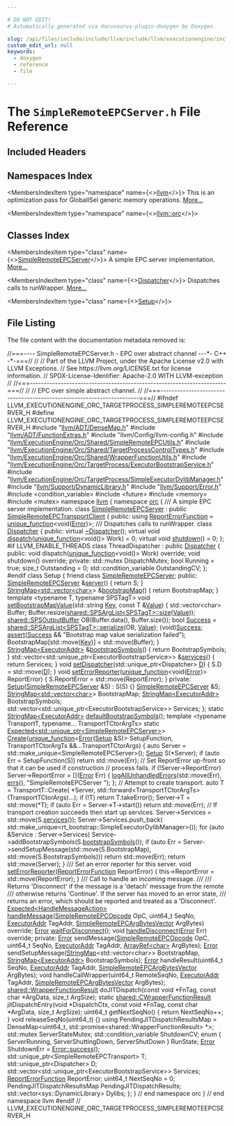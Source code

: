 ```yaml
---

# DO NOT EDIT!
# Automatically generated via docusaurus-plugin-doxygen by Doxygen.

slug: /api/files/include/include/llvm/include/llvm/executionengine/include/llvm/executionengine/orc/include/llvm/executionengine/orc/targetprocess/simpleremoteepcserver-h
custom_edit_url: null
keywords:
  - doxygen
  - reference
  - file

---
```





# The `SimpleRemoteEPCServer.h` File Reference

<DoxygenPage pluginConfig={pluginConfig}>



## Included Headers

<IncludesList>
<IncludesListItem
  filePath="llvm/ADT/DenseMap.h"
  permalink="/docs/api/files/include/include/llvm/include/llvm/adt/densemap-h"
  isLocal="true" />
<IncludesListItem
  filePath="llvm/ADT/FunctionExtras.h"
  permalink="/docs/api/files/include/include/llvm/include/llvm/adt/functionextras-h"
  isLocal="true" />
<IncludesListItem
  filePath="llvm/Config/llvm-config.h"
  permalink=""
  isLocal="true" />
<IncludesListItem
  filePath="llvm/ExecutionEngine/Orc/Shared/SimpleRemoteEPCUtils.h"
  permalink="/docs/api/files/include/include/llvm/include/llvm/executionengine/include/llvm/executionengine/orc/include/llvm/executionengine/orc/shared/simpleremoteepcutils-h"
  isLocal="true" />
<IncludesListItem
  filePath="llvm/ExecutionEngine/Orc/Shared/TargetProcessControlTypes.h"
  permalink="/docs/api/files/include/include/llvm/include/llvm/executionengine/include/llvm/executionengine/orc/include/llvm/executionengine/orc/shared/targetprocesscontroltypes-h"
  isLocal="true" />
<IncludesListItem
  filePath="llvm/ExecutionEngine/Orc/Shared/WrapperFunctionUtils.h"
  permalink="/docs/api/files/include/include/llvm/include/llvm/executionengine/include/llvm/executionengine/orc/include/llvm/executionengine/orc/shared/wrapperfunctionutils-h"
  isLocal="true" />
<IncludesListItem
  filePath="llvm/ExecutionEngine/Orc/TargetProcess/ExecutorBootstrapService.h"
  permalink="/docs/api/files/include/include/llvm/include/llvm/executionengine/include/llvm/executionengine/orc/include/llvm/executionengine/orc/targetprocess/executorbootstrapservice-h"
  isLocal="true" />
<IncludesListItem
  filePath="llvm/ExecutionEngine/Orc/TargetProcess/SimpleExecutorDylibManager.h"
  permalink="/docs/api/files/include/include/llvm/include/llvm/executionengine/include/llvm/executionengine/orc/include/llvm/executionengine/orc/targetprocess/simpleexecutordylibmanager-h"
  isLocal="true" />
<IncludesListItem
  filePath="llvm/Support/DynamicLibrary.h"
  permalink="/docs/api/files/include/include/llvm/include/llvm/support/dynamiclibrary-h"
  isLocal="true" />
<IncludesListItem
  filePath="llvm/Support/Error.h"
  permalink="/docs/api/files/include/include/llvm/include/llvm/support/error-h"
  isLocal="true" />
<IncludesListItem
  filePath="condition_variable"
  permalink=""
  isLocal="false" />
<IncludesListItem
  filePath="future"
  permalink=""
  isLocal="false" />
<IncludesListItem
  filePath="memory"
  permalink=""
  isLocal="false" />
<IncludesListItem
  filePath="mutex"
  permalink=""
  isLocal="false" />
</IncludesList>

## Namespaces Index

<MembersIndex>

<MembersIndexItem
  type="namespace"
  name={<><a href="/docs/api/namespaces/llvm">llvm</a></>}>
This is an optimization pass for GlobalISel generic memory operations. <a href="/docs/api/namespaces/llvm/#details">More...</a>
</MembersIndexItem>

<MembersIndexItem
  type="namespace"
  name={<><a href="/docs/api/namespaces/llvm/orc">llvm::orc</a></>}>
</MembersIndexItem>

</MembersIndex>

## Classes Index

<MembersIndex>

<MembersIndexItem
  type="class"
  name={<><a href="/docs/api/classes/llvm/orc/simpleremoteepcserver">SimpleRemoteEPCServer</a></>}>
A simple EPC server implementation. <a href="/docs/api/classes/llvm/orc/simpleremoteepcserver/#details">More...</a>
</MembersIndexItem>

<MembersIndexItem
  type="class"
  name={<><a href="/docs/api/classes/llvm/orc/simpleremoteepcserver/dispatcher">Dispatcher</a></>}>
Dispatches calls to runWrapper. <a href="/docs/api/classes/llvm/orc/simpleremoteepcserver/dispatcher/#details">More...</a>
</MembersIndexItem>

<MembersIndexItem
  type="class"
  name={<><a href="/docs/api/classes/llvm/orc/simpleremoteepcserver/setup">Setup</a></>}>
</MembersIndexItem>

</MembersIndex>


## File Listing

The file content with the documentation metadata removed is:

<ProgramListing>

<Link id="l00001" /><CodeLine lineNumber="1"><Highlight kind="comment">//===---- SimpleRemoteEPCServer.h - EPC over abstract channel ---&#42;- C++ -&#42;-===//</Highlight><Highlight kind="normal"></Highlight></CodeLine>
<Link id="l00002" /><CodeLine lineNumber="2"><Highlight kind="normal"></Highlight><Highlight kind="comment">//</Highlight><Highlight kind="normal"></Highlight></CodeLine>
<Link id="l00003" /><CodeLine lineNumber="3"><Highlight kind="normal"></Highlight><Highlight kind="comment">// Part of the LLVM Project, under the Apache License v2.0 with LLVM Exceptions.</Highlight><Highlight kind="normal"></Highlight></CodeLine>
<Link id="l00004" /><CodeLine lineNumber="4"><Highlight kind="normal"></Highlight><Highlight kind="comment">// See https://llvm.org/LICENSE.txt for license information.</Highlight><Highlight kind="normal"></Highlight></CodeLine>
<Link id="l00005" /><CodeLine lineNumber="5"><Highlight kind="normal"></Highlight><Highlight kind="comment">// SPDX-License-Identifier: Apache-2.0 WITH LLVM-exception</Highlight><Highlight kind="normal"></Highlight></CodeLine>
<Link id="l00006" /><CodeLine lineNumber="6"><Highlight kind="normal"></Highlight><Highlight kind="comment">//</Highlight><Highlight kind="normal"></Highlight></CodeLine>
<Link id="l00007" /><CodeLine lineNumber="7"><Highlight kind="normal"></Highlight><Highlight kind="comment">//===----------------------------------------------------------------------===//</Highlight><Highlight kind="normal"></Highlight></CodeLine>
<Link id="l00008" /><CodeLine lineNumber="8"><Highlight kind="normal"></Highlight><Highlight kind="comment">//</Highlight><Highlight kind="normal"></Highlight></CodeLine>
<Link id="l00009" /><CodeLine lineNumber="9"><Highlight kind="normal"></Highlight><Highlight kind="comment">// EPC over simple abstract channel.</Highlight><Highlight kind="normal"></Highlight></CodeLine>
<Link id="l00010" /><CodeLine lineNumber="10"><Highlight kind="normal"></Highlight><Highlight kind="comment">//</Highlight><Highlight kind="normal"></Highlight></CodeLine>
<Link id="l00011" /><CodeLine lineNumber="11"><Highlight kind="normal"></Highlight><Highlight kind="comment">//===----------------------------------------------------------------------===//</Highlight><Highlight kind="normal"></Highlight></CodeLine>
<Link id="l00012" /><CodeLine lineNumber="12"><Highlight kind="normal"></Highlight></CodeLine>
<Link id="l00013" /><CodeLine lineNumber="13"><Highlight kind="normal"></Highlight><Highlight kind="preprocessor">#ifndef LLVM&#95;EXECUTIONENGINE&#95;ORC&#95;TARGETPROCESS&#95;SIMPLEREMOTEEPCSERVER&#95;H</Highlight><Highlight kind="normal"></Highlight></CodeLine>
<Link id="l00014" /><CodeLine lineNumber="14"><Highlight kind="normal"></Highlight><Highlight kind="preprocessor">#define LLVM&#95;EXECUTIONENGINE&#95;ORC&#95;TARGETPROCESS&#95;SIMPLEREMOTEEPCSERVER&#95;H</Highlight><Highlight kind="normal"></Highlight></CodeLine>
<Link id="l00015" /><CodeLine lineNumber="15"><Highlight kind="normal"></Highlight></CodeLine>
<Link id="l00016" /><CodeLine lineNumber="16"><Highlight kind="normal"></Highlight><Highlight kind="preprocessor">#include &quot;<a href="/docs/api/files/include/include/llvm/include/llvm/adt/densemap-h">llvm/ADT/DenseMap.h</a>&quot;</Highlight><Highlight kind="normal"></Highlight></CodeLine>
<Link id="l00017" /><CodeLine lineNumber="17"><Highlight kind="normal"></Highlight><Highlight kind="preprocessor">#include &quot;<a href="/docs/api/files/include/include/llvm/include/llvm/adt/functionextras-h">llvm/ADT/FunctionExtras.h</a>&quot;</Highlight><Highlight kind="normal"></Highlight></CodeLine>
<Link id="l00018" /><CodeLine lineNumber="18"><Highlight kind="normal"></Highlight><Highlight kind="preprocessor">#include &quot;llvm/Config/llvm-config.h&quot;</Highlight><Highlight kind="normal"></Highlight></CodeLine>
<Link id="l00019" /><CodeLine lineNumber="19"><Highlight kind="normal"></Highlight><Highlight kind="preprocessor">#include &quot;<a href="/docs/api/files/include/include/llvm/include/llvm/executionengine/include/llvm/executionengine/orc/include/llvm/executionengine/orc/shared/simpleremoteepcutils-h">llvm/ExecutionEngine/Orc/Shared/SimpleRemoteEPCUtils.h</a>&quot;</Highlight><Highlight kind="normal"></Highlight></CodeLine>
<Link id="l00020" /><CodeLine lineNumber="20"><Highlight kind="normal"></Highlight><Highlight kind="preprocessor">#include &quot;<a href="/docs/api/files/include/include/llvm/include/llvm/executionengine/include/llvm/executionengine/orc/include/llvm/executionengine/orc/shared/targetprocesscontroltypes-h">llvm/ExecutionEngine/Orc/Shared/TargetProcessControlTypes.h</a>&quot;</Highlight><Highlight kind="normal"></Highlight></CodeLine>
<Link id="l00021" /><CodeLine lineNumber="21"><Highlight kind="normal"></Highlight><Highlight kind="preprocessor">#include &quot;<a href="/docs/api/files/include/include/llvm/include/llvm/executionengine/include/llvm/executionengine/orc/include/llvm/executionengine/orc/shared/wrapperfunctionutils-h">llvm/ExecutionEngine/Orc/Shared/WrapperFunctionUtils.h</a>&quot;</Highlight><Highlight kind="normal"></Highlight></CodeLine>
<Link id="l00022" /><CodeLine lineNumber="22"><Highlight kind="normal"></Highlight><Highlight kind="preprocessor">#include &quot;<a href="/docs/api/files/include/include/llvm/include/llvm/executionengine/include/llvm/executionengine/orc/include/llvm/executionengine/orc/targetprocess/executorbootstrapservice-h">llvm/ExecutionEngine/Orc/TargetProcess/ExecutorBootstrapService.h</a>&quot;</Highlight><Highlight kind="normal"></Highlight></CodeLine>
<Link id="l00023" /><CodeLine lineNumber="23"><Highlight kind="normal"></Highlight><Highlight kind="preprocessor">#include &quot;<a href="/docs/api/files/include/include/llvm/include/llvm/executionengine/include/llvm/executionengine/orc/include/llvm/executionengine/orc/targetprocess/simpleexecutordylibmanager-h">llvm/ExecutionEngine/Orc/TargetProcess/SimpleExecutorDylibManager.h</a>&quot;</Highlight><Highlight kind="normal"></Highlight></CodeLine>
<Link id="l00024" /><CodeLine lineNumber="24"><Highlight kind="normal"></Highlight><Highlight kind="preprocessor">#include &quot;<a href="/docs/api/files/include/include/llvm/include/llvm/support/dynamiclibrary-h">llvm/Support/DynamicLibrary.h</a>&quot;</Highlight><Highlight kind="normal"></Highlight></CodeLine>
<Link id="l00025" /><CodeLine lineNumber="25"><Highlight kind="normal"></Highlight><Highlight kind="preprocessor">#include &quot;<a href="/docs/api/files/include/include/llvm/include/llvm/support/error-h">llvm/Support/Error.h</a>&quot;</Highlight><Highlight kind="normal"></Highlight></CodeLine>
<Link id="l00026" /><CodeLine lineNumber="26"><Highlight kind="normal"></Highlight></CodeLine>
<Link id="l00027" /><CodeLine lineNumber="27"><Highlight kind="normal"></Highlight><Highlight kind="preprocessor">#include &lt;condition&#95;variable&gt;</Highlight><Highlight kind="normal"></Highlight></CodeLine>
<Link id="l00028" /><CodeLine lineNumber="28"><Highlight kind="normal"></Highlight><Highlight kind="preprocessor">#include &lt;future&gt;</Highlight><Highlight kind="normal"></Highlight></CodeLine>
<Link id="l00029" /><CodeLine lineNumber="29"><Highlight kind="normal"></Highlight><Highlight kind="preprocessor">#include &lt;memory&gt;</Highlight><Highlight kind="normal"></Highlight></CodeLine>
<Link id="l00030" /><CodeLine lineNumber="30"><Highlight kind="normal"></Highlight><Highlight kind="preprocessor">#include &lt;mutex&gt;</Highlight><Highlight kind="normal"></Highlight></CodeLine>
<Link id="l00031" /><CodeLine lineNumber="31"><Highlight kind="normal"></Highlight></CodeLine>
<Link id="l00032" /><CodeLine lineNumber="32"><Highlight kind="normal"></Highlight><Highlight kind="keyword">namespace </Highlight><Highlight kind="normal"><a href="/docs/api/namespaces/llvm">llvm</a> &#123;</Highlight></CodeLine>
<Link id="l00033" /><CodeLine lineNumber="33"><Highlight kind="normal"></Highlight><Highlight kind="keyword">namespace </Highlight><Highlight kind="normal"><a href="/docs/api/namespaces/llvm/orc">orc</a> &#123;</Highlight></CodeLine>
<Link id="l00034" /><CodeLine lineNumber="34"><Highlight kind="normal"></Highlight><Highlight kind="comment"></Highlight></CodeLine>
<Link id="l00035" /><CodeLine lineNumber="35"><Highlight kind="comment">/// A simple EPC server implementation.</Highlight><Highlight kind="normal"></Highlight></CodeLine>
<Link id="l00036" /><CodeLine lineNumber="36" lineLink="/docs/api/classes/llvm/orc/simpleremoteepcserver"><Highlight kind="normal"></Highlight><Highlight kind="keyword">class </Highlight><Highlight kind="normal"><a href="/docs/api/classes/llvm/orc/simpleremoteepcserver">SimpleRemoteEPCServer</a> : </Highlight><Highlight kind="keyword">public</Highlight><Highlight kind="normal"> <a href="/docs/api/classes/llvm/orc/simpleremoteepctransportclient">SimpleRemoteEPCTransportClient</a> &#123;</Highlight></CodeLine>
<Link id="l00037" /><CodeLine lineNumber="37"><Highlight kind="normal"></Highlight><Highlight kind="keyword">public</Highlight><Highlight kind="normal">:</Highlight></CodeLine>
<Link id="l00038" /><CodeLine lineNumber="38" lineLink="/docs/api/classes/llvm/orc/simpleremoteepcserver/#af2a93fb08dba52798627e77a14ec44a6"><Highlight kind="normal">  </Highlight><Highlight kind="keyword">using </Highlight><Highlight kind="normal"><a href="/docs/api/classes/llvm/orc/simpleremoteepcserver/#af2a93fb08dba52798627e77a14ec44a6">ReportErrorFunction</a> = <a href="/docs/api/classes/llvm/unique-function">unique&#95;function</a>&lt;void(<a href="/docs/api/classes/llvm/error">Error</a>)&gt;;</Highlight></CodeLine>
<Link id="l00039" /><CodeLine lineNumber="39"><Highlight kind="normal"></Highlight><Highlight kind="comment"></Highlight></CodeLine>
<Link id="l00040" /><CodeLine lineNumber="40"><Highlight kind="comment">  /// Dispatches calls to runWrapper.</Highlight><Highlight kind="normal"></Highlight></CodeLine>
<Link id="l00041" /><CodeLine lineNumber="41" lineLink="/docs/api/classes/llvm/orc/simpleremoteepcserver/dispatcher"><Highlight kind="normal">  </Highlight><Highlight kind="keyword">class </Highlight><Highlight kind="normal"><a href="/docs/api/classes/llvm/orc/simpleremoteepcserver/dispatcher">Dispatcher</a> &#123;</Highlight></CodeLine>
<Link id="l00042" /><CodeLine lineNumber="42"><Highlight kind="normal">  </Highlight><Highlight kind="keyword">public</Highlight><Highlight kind="normal">:</Highlight></CodeLine>
<Link id="l00043" /><CodeLine lineNumber="43" lineLink="/docs/api/classes/llvm/orc/simpleremoteepcserver/dispatcher/#a1fa8e79391c0da2479da4528abcc1664"><Highlight kind="normal">    </Highlight><Highlight kind="keyword">virtual</Highlight><Highlight kind="normal"> <a href="/docs/api/classes/llvm/orc/simpleremoteepcserver/dispatcher/#a1fa8e79391c0da2479da4528abcc1664">~Dispatcher</a>();</Highlight></CodeLine>
<Link id="l00044" /><CodeLine lineNumber="44" lineLink="/docs/api/classes/llvm/orc/simpleremoteepcserver/dispatcher/#af82826b096dd5d2a1b7f2f37e13c0e57"><Highlight kind="normal">    </Highlight><Highlight kind="keyword">virtual</Highlight><Highlight kind="normal"> </Highlight><Highlight kind="keywordtype">void</Highlight><Highlight kind="normal"> <a href="/docs/api/classes/llvm/orc/simpleremoteepcserver/dispatcher/#af82826b096dd5d2a1b7f2f37e13c0e57">dispatch</a>(<a href="/docs/api/classes/llvm/unique-function">unique&#95;function</a>&lt;</Highlight><Highlight kind="keywordtype">void</Highlight><Highlight kind="normal">()&gt; Work) = 0;</Highlight></CodeLine>
<Link id="l00045" /><CodeLine lineNumber="45" lineLink="/docs/api/classes/llvm/orc/simpleremoteepcserver/dispatcher/#a05ffa4c7a486bc953f61dfc1d8ca916e"><Highlight kind="normal">    </Highlight><Highlight kind="keyword">virtual</Highlight><Highlight kind="normal"> </Highlight><Highlight kind="keywordtype">void</Highlight><Highlight kind="normal"> <a href="/docs/api/classes/llvm/orc/simpleremoteepcserver/dispatcher/#a05ffa4c7a486bc953f61dfc1d8ca916e">shutdown</a>() = 0;</Highlight></CodeLine>
<Link id="l00046" /><CodeLine lineNumber="46"><Highlight kind="normal">  &#125;;</Highlight></CodeLine>
<Link id="l00047" /><CodeLine lineNumber="47"><Highlight kind="normal"></Highlight></CodeLine>
<Link id="l00048" /><CodeLine lineNumber="48"><Highlight kind="normal"></Highlight><Highlight kind="preprocessor">#if LLVM&#95;ENABLE&#95;THREADS</Highlight><Highlight kind="normal"></Highlight></CodeLine>
<Link id="l00049" /><CodeLine lineNumber="49"><Highlight kind="normal">  </Highlight><Highlight kind="keyword">class </Highlight><Highlight kind="normal">ThreadDispatcher : </Highlight><Highlight kind="keyword">public</Highlight><Highlight kind="normal"> <a href="/docs/api/classes/llvm/orc/simpleremoteepcserver/dispatcher">Dispatcher</a> &#123;</Highlight></CodeLine>
<Link id="l00050" /><CodeLine lineNumber="50"><Highlight kind="normal">  </Highlight><Highlight kind="keyword">public</Highlight><Highlight kind="normal">:</Highlight></CodeLine>
<Link id="l00051" /><CodeLine lineNumber="51"><Highlight kind="normal">    </Highlight><Highlight kind="keywordtype">void</Highlight><Highlight kind="normal"> dispatch(<a href="/docs/api/classes/llvm/unique-function">unique&#95;function</a>&lt;</Highlight><Highlight kind="keywordtype">void</Highlight><Highlight kind="normal">()&gt; Work) </Highlight><Highlight kind="keyword">override</Highlight><Highlight kind="normal">;</Highlight></CodeLine>
<Link id="l00052" /><CodeLine lineNumber="52"><Highlight kind="normal">    </Highlight><Highlight kind="keywordtype">void</Highlight><Highlight kind="normal"> shutdown() </Highlight><Highlight kind="keyword">override</Highlight><Highlight kind="normal">;</Highlight></CodeLine>
<Link id="l00053" /><CodeLine lineNumber="53"><Highlight kind="normal"></Highlight></CodeLine>
<Link id="l00054" /><CodeLine lineNumber="54"><Highlight kind="normal">  </Highlight><Highlight kind="keyword">private</Highlight><Highlight kind="normal">:</Highlight></CodeLine>
<Link id="l00055" /><CodeLine lineNumber="55"><Highlight kind="normal">    std::mutex DispatchMutex;</Highlight></CodeLine>
<Link id="l00056" /><CodeLine lineNumber="56"><Highlight kind="normal">    </Highlight><Highlight kind="keywordtype">bool</Highlight><Highlight kind="normal"> Running = </Highlight><Highlight kind="keyword">true</Highlight><Highlight kind="normal">;</Highlight></CodeLine>
<Link id="l00057" /><CodeLine lineNumber="57"><Highlight kind="normal">    </Highlight><Highlight kind="keywordtype">size&#95;t</Highlight><Highlight kind="normal"> Outstanding = 0;</Highlight></CodeLine>
<Link id="l00058" /><CodeLine lineNumber="58"><Highlight kind="normal">    std::condition&#95;variable OutstandingCV;</Highlight></CodeLine>
<Link id="l00059" /><CodeLine lineNumber="59"><Highlight kind="normal">  &#125;;</Highlight></CodeLine>
<Link id="l00060" /><CodeLine lineNumber="60"><Highlight kind="normal"></Highlight><Highlight kind="preprocessor">#endif</Highlight><Highlight kind="normal"></Highlight></CodeLine>
<Link id="l00061" /><CodeLine lineNumber="61"><Highlight kind="normal"></Highlight></CodeLine>
<Link id="l00062" /><CodeLine lineNumber="62" lineLink="/docs/api/classes/llvm/orc/simpleremoteepcserver/setup"><Highlight kind="normal">  </Highlight><Highlight kind="keyword">class </Highlight><Highlight kind="normal">Setup &#123;</Highlight></CodeLine>
<Link id="l00063" /><CodeLine lineNumber="63" lineLink="/docs/api/classes/llvm/orc/simpleremoteepcserver/setup/#a2e5057ba48ea4d144e4d4db1fe5d876b"><Highlight kind="normal">    </Highlight><Highlight kind="keyword">friend</Highlight><Highlight kind="normal"> </Highlight><Highlight kind="keyword">class </Highlight><Highlight kind="normal"><a href="/docs/api/classes/llvm/orc/simpleremoteepcserver/setup/#a2e5057ba48ea4d144e4d4db1fe5d876b">SimpleRemoteEPCServer</a>;</Highlight></CodeLine>
<Link id="l00064" /><CodeLine lineNumber="64"><Highlight kind="normal"></Highlight></CodeLine>
<Link id="l00065" /><CodeLine lineNumber="65"><Highlight kind="normal">  </Highlight><Highlight kind="keyword">public</Highlight><Highlight kind="normal">:</Highlight></CodeLine>
<Link id="l00066" /><CodeLine lineNumber="66" lineLink="/docs/api/classes/llvm/orc/simpleremoteepcserver/setup/#a31accc2fdf921768889213c8dde19e27"><Highlight kind="normal">    <a href="/docs/api/classes/llvm/orc/simpleremoteepcserver/setup/#a2e5057ba48ea4d144e4d4db1fe5d876b">SimpleRemoteEPCServer</a> &amp;<a href="/docs/api/classes/llvm/orc/simpleremoteepcserver/setup/#a31accc2fdf921768889213c8dde19e27">server</a>() &#123; </Highlight><Highlight kind="keywordflow">return</Highlight><Highlight kind="normal"> S; &#125;</Highlight></CodeLine>
<Link id="l00067" /><CodeLine lineNumber="67" lineLink="/docs/api/classes/llvm/orc/simpleremoteepcserver/setup/#ac375187082cbd8e02e24fca6cac72d25"><Highlight kind="normal">    <a href="/docs/api/classes/llvm/stringmap">StringMap&lt;std::vector&lt;char&gt;</a>&gt; &amp;<a href="/docs/api/classes/llvm/orc/simpleremoteepcserver/setup/#ac375187082cbd8e02e24fca6cac72d25">bootstrapMap</a>() &#123; </Highlight><Highlight kind="keywordflow">return</Highlight><Highlight kind="normal"> BootstrapMap; &#125;</Highlight></CodeLine>
<Link id="l00068" /><CodeLine lineNumber="68"><Highlight kind="normal">    </Highlight><Highlight kind="keyword">template</Highlight><Highlight kind="normal"> &lt;</Highlight><Highlight kind="keyword">typename</Highlight><Highlight kind="normal"> T, </Highlight><Highlight kind="keyword">typename</Highlight><Highlight kind="normal"> SPSTagT&gt;</Highlight></CodeLine>
<Link id="l00069" /><CodeLine lineNumber="69" lineLink="/docs/api/classes/llvm/orc/simpleremoteepcserver/setup/#ab895f9e1b14f30370958aee17fff37e1"><Highlight kind="normal">    </Highlight><Highlight kind="keywordtype">void</Highlight><Highlight kind="normal"> <a href="/docs/api/classes/llvm/orc/simpleremoteepcserver/setup/#ab895f9e1b14f30370958aee17fff37e1">setBootstrapMapValue</a>(std::string <a href="/docs/api/namespaces/llvm/#a98c6256d0644613c6b5b3e2ef06ef5ce">Key</a>, </Highlight><Highlight kind="keyword">const</Highlight><Highlight kind="normal"> T &amp;<a href="/docs/api/classes/llvm/value">Value</a>) &#123;</Highlight></CodeLine>
<Link id="l00070" /><CodeLine lineNumber="70"><Highlight kind="normal">      std::vector&lt;char&gt; Buffer;</Highlight></CodeLine>
<Link id="l00071" /><CodeLine lineNumber="71"><Highlight kind="normal">      Buffer.resize(<a href="/docs/api/classes/llvm/orc/shared/spsarglist">shared::SPSArgList&lt;SPSTagT&gt;::size</a>(<a href="/docs/api/classes/llvm/value">Value</a>));</Highlight></CodeLine>
<Link id="l00072" /><CodeLine lineNumber="72"><Highlight kind="normal">      <a href="/docs/api/classes/llvm/orc/shared/spsoutputbuffer">shared::SPSOutputBuffer</a> OB(Buffer.data(), Buffer.size());</Highlight></CodeLine>
<Link id="l00073" /><CodeLine lineNumber="73"><Highlight kind="normal">      </Highlight><Highlight kind="keywordtype">bool</Highlight><Highlight kind="normal"> <a href="/docs/api/files/lib/lib/target/lib/target/aarch64/lib/target/aarch64/disassembler/aarch64disassembler-cpp/#abdb086b34295fb7aa09493c62d798465">Success</a> = <a href="/docs/api/classes/llvm/orc/shared/spsarglist">shared::SPSArgList&lt;SPSTagT&gt;::serialize</a>(OB, <a href="/docs/api/classes/llvm/value">Value</a>);</Highlight></CodeLine>
<Link id="l00074" /><CodeLine lineNumber="74"><Highlight kind="normal">      (void)<a href="/docs/api/files/lib/lib/target/lib/target/aarch64/lib/target/aarch64/disassembler/aarch64disassembler-cpp/#abdb086b34295fb7aa09493c62d798465">Success</a>;</Highlight></CodeLine>
<Link id="l00075" /><CodeLine lineNumber="75"><Highlight kind="normal">      <a href="/docs/api/files/lib/lib/target/lib/target/amdgpu/silowercontrolflow-cpp/#a4868c5d81c5ccc98c47aeab6244346a0">assert</a>(<a href="/docs/api/files/lib/lib/target/lib/target/aarch64/lib/target/aarch64/disassembler/aarch64disassembler-cpp/#abdb086b34295fb7aa09493c62d798465">Success</a> &amp;&amp; </Highlight><Highlight kind="stringliteral">&quot;Bootstrap map value serialization failed&quot;</Highlight><Highlight kind="normal">);</Highlight></CodeLine>
<Link id="l00076" /><CodeLine lineNumber="76"><Highlight kind="normal">      BootstrapMap&#91;std::move(<a href="/docs/api/namespaces/llvm/#a98c6256d0644613c6b5b3e2ef06ef5ce">Key</a>)&#93; = std::move(Buffer);</Highlight></CodeLine>
<Link id="l00077" /><CodeLine lineNumber="77"><Highlight kind="normal">    &#125;</Highlight></CodeLine>
<Link id="l00078" /><CodeLine lineNumber="78" lineLink="/docs/api/classes/llvm/orc/simpleremoteepcserver/setup/#afa13e842b023c8b8e7cee054b9db76eb"><Highlight kind="normal">    <a href="/docs/api/classes/llvm/stringmap">StringMap&lt;ExecutorAddr&gt;</a> &amp;<a href="/docs/api/classes/llvm/orc/simpleremoteepcserver/setup/#afa13e842b023c8b8e7cee054b9db76eb">bootstrapSymbols</a>() &#123; </Highlight><Highlight kind="keywordflow">return</Highlight><Highlight kind="normal"> BootstrapSymbols; &#125;</Highlight></CodeLine>
<Link id="l00079" /><CodeLine lineNumber="79" lineLink="/docs/api/classes/llvm/orc/simpleremoteepcserver/setup/#a972f984248e665133ec7fe5c2b2d0d26"><Highlight kind="normal">    std::vector&lt;std::unique&#95;ptr&lt;ExecutorBootstrapService&gt;&gt; &amp;<a href="/docs/api/classes/llvm/orc/simpleremoteepcserver/setup/#a972f984248e665133ec7fe5c2b2d0d26">services</a>() &#123;</Highlight></CodeLine>
<Link id="l00080" /><CodeLine lineNumber="80"><Highlight kind="normal">      </Highlight><Highlight kind="keywordflow">return</Highlight><Highlight kind="normal"> Services;</Highlight></CodeLine>
<Link id="l00081" /><CodeLine lineNumber="81"><Highlight kind="normal">    &#125;</Highlight></CodeLine>
<Link id="l00082" /><CodeLine lineNumber="82" lineLink="/docs/api/classes/llvm/orc/simpleremoteepcserver/setup/#a8282f3997f4928d81133287112ad1ce6"><Highlight kind="normal">    </Highlight><Highlight kind="keywordtype">void</Highlight><Highlight kind="normal"> <a href="/docs/api/classes/llvm/orc/simpleremoteepcserver/setup/#a8282f3997f4928d81133287112ad1ce6">setDispatcher</a>(std::unique&#95;ptr&lt;Dispatcher&gt; <a href="/docs/api/files/lib/lib/ir/builtingcs-cpp/#a6a9f043784cf87001c84980afa76da82">D</a>) &#123; S.D = std::move(<a href="/docs/api/files/lib/lib/ir/builtingcs-cpp/#a6a9f043784cf87001c84980afa76da82">D</a>); &#125;</Highlight></CodeLine>
<Link id="l00083" /><CodeLine lineNumber="83" lineLink="/docs/api/classes/llvm/orc/simpleremoteepcserver/setup/#a9ebc355ca1707efcf478cc9b40327b4e"><Highlight kind="normal">    </Highlight><Highlight kind="keywordtype">void</Highlight><Highlight kind="normal"> <a href="/docs/api/classes/llvm/orc/simpleremoteepcserver/setup/#a9ebc355ca1707efcf478cc9b40327b4e">setErrorReporter</a>(<a href="/docs/api/classes/llvm/unique-function">unique&#95;function</a>&lt;</Highlight><Highlight kind="keywordtype">void</Highlight><Highlight kind="normal">(<a href="/docs/api/classes/llvm/error">Error</a>)&gt; ReportError) &#123;</Highlight></CodeLine>
<Link id="l00084" /><CodeLine lineNumber="84"><Highlight kind="normal">      S.ReportError = std::move(ReportError);</Highlight></CodeLine>
<Link id="l00085" /><CodeLine lineNumber="85"><Highlight kind="normal">    &#125;</Highlight></CodeLine>
<Link id="l00086" /><CodeLine lineNumber="86"><Highlight kind="normal"></Highlight></CodeLine>
<Link id="l00087" /><CodeLine lineNumber="87"><Highlight kind="normal">  </Highlight><Highlight kind="keyword">private</Highlight><Highlight kind="normal">:</Highlight></CodeLine>
<Link id="l00088" /><CodeLine lineNumber="88"><Highlight kind="normal">    <a href="/docs/api/namespaces/llvm/orc/#a1448b52253eb43f8f07b7f5d94336a47aad2376beebecdcf7846ba973fa1a005b">Setup</a>(<a href="/docs/api/classes/llvm/orc/simpleremoteepcserver">SimpleRemoteEPCServer</a> &amp;S) : S(S) &#123;&#125;</Highlight></CodeLine>
<Link id="l00089" /><CodeLine lineNumber="89"><Highlight kind="normal">    <a href="/docs/api/classes/llvm/orc/simpleremoteepcserver">SimpleRemoteEPCServer</a> &amp;S;</Highlight></CodeLine>
<Link id="l00090" /><CodeLine lineNumber="90"><Highlight kind="normal">    <a href="/docs/api/classes/llvm/stringmap">StringMap&lt;std::vector&lt;char&gt;</a>&gt; BootstrapMap;</Highlight></CodeLine>
<Link id="l00091" /><CodeLine lineNumber="91"><Highlight kind="normal">    <a href="/docs/api/classes/llvm/stringmap">StringMap&lt;ExecutorAddr&gt;</a> BootstrapSymbols;</Highlight></CodeLine>
<Link id="l00092" /><CodeLine lineNumber="92"><Highlight kind="normal">    std::vector&lt;std::unique&#95;ptr&lt;ExecutorBootstrapService&gt;&gt; Services;</Highlight></CodeLine>
<Link id="l00093" /><CodeLine lineNumber="93"><Highlight kind="normal">  &#125;;</Highlight></CodeLine>
<Link id="l00094" /><CodeLine lineNumber="94"><Highlight kind="normal"></Highlight></CodeLine>
<Link id="l00095" /><CodeLine lineNumber="95"><Highlight kind="normal">  </Highlight><Highlight kind="keyword">static</Highlight><Highlight kind="normal"> <a href="/docs/api/classes/llvm/stringmap">StringMap&lt;ExecutorAddr&gt;</a> <a href="/docs/api/classes/llvm/orc/simpleremoteepcserver/#a0d4f063da3bf0cb25ecdf1d8efb56b11">defaultBootstrapSymbols</a>();</Highlight></CodeLine>
<Link id="l00096" /><CodeLine lineNumber="96"><Highlight kind="normal"></Highlight></CodeLine>
<Link id="l00097" /><CodeLine lineNumber="97"><Highlight kind="normal">  </Highlight><Highlight kind="keyword">template</Highlight><Highlight kind="normal"> &lt;</Highlight><Highlight kind="keyword">typename</Highlight><Highlight kind="normal"> TransportT, </Highlight><Highlight kind="keyword">typename</Highlight><Highlight kind="normal">... TransportTCtorArgTs&gt;</Highlight></CodeLine>
<Link id="l00098" /><CodeLine lineNumber="98"><Highlight kind="normal">  </Highlight><Highlight kind="keyword">static</Highlight><Highlight kind="normal"> <a href="/docs/api/classes/llvm/expected">Expected&lt;std::unique&#95;ptr&lt;SimpleRemoteEPCServer&gt;</a>&gt;</Highlight></CodeLine>
<Link id="l00099" /><CodeLine lineNumber="99" lineLink="/docs/api/classes/llvm/orc/simpleremoteepcserver/#a0facce9e327f9772c1ce34cc1f4b0f07"><Highlight kind="normal">  <a href="/docs/api/classes/llvm/orc/simpleremoteepcserver/#a0facce9e327f9772c1ce34cc1f4b0f07">Create</a>(<a href="/docs/api/classes/llvm/unique-function">unique&#95;function</a>&lt;<a href="/docs/api/namespaces/llvm/#ac226f3d2b9ca090171a8e0a8cb92c343a902b0d55fddef6f8d651fe1035b7d4bd">Error</a>(<a href="/docs/api/classes/llvm/orc/simpleremoteepcserver/setup">Setup</a> &amp;S)&gt; SetupFunction,</Highlight></CodeLine>
<Link id="l00100" /><CodeLine lineNumber="100"><Highlight kind="normal">         TransportTCtorArgTs &amp;&amp;...TransportTCtorArgs) &#123;</Highlight></CodeLine>
<Link id="l00101" /><CodeLine lineNumber="101"><Highlight kind="normal">    </Highlight><Highlight kind="keyword">auto</Highlight><Highlight kind="normal"> Server = std::make&#95;unique&lt;SimpleRemoteEPCServer&gt;();</Highlight></CodeLine>
<Link id="l00102" /><CodeLine lineNumber="102"><Highlight kind="normal">    <a href="/docs/api/classes/llvm/orc/simpleremoteepcserver/setup">Setup</a> S(&#42;Server);</Highlight></CodeLine>
<Link id="l00103" /><CodeLine lineNumber="103"><Highlight kind="normal">    </Highlight><Highlight kind="keywordflow">if</Highlight><Highlight kind="normal"> (</Highlight><Highlight kind="keyword">auto</Highlight><Highlight kind="normal"> Err = SetupFunction(S))</Highlight></CodeLine>
<Link id="l00104" /><CodeLine lineNumber="104"><Highlight kind="normal">      </Highlight><Highlight kind="keywordflow">return</Highlight><Highlight kind="normal"> std::move(Err);</Highlight></CodeLine>
<Link id="l00105" /><CodeLine lineNumber="105"><Highlight kind="normal"></Highlight></CodeLine>
<Link id="l00106" /><CodeLine lineNumber="106"><Highlight kind="normal">    </Highlight><Highlight kind="comment">// Set ReportError up-front so that it can be used if construction</Highlight><Highlight kind="normal"></Highlight></CodeLine>
<Link id="l00107" /><CodeLine lineNumber="107"><Highlight kind="normal">    </Highlight><Highlight kind="comment">// process fails.</Highlight><Highlight kind="normal"></Highlight></CodeLine>
<Link id="l00108" /><CodeLine lineNumber="108"><Highlight kind="normal">    </Highlight><Highlight kind="keywordflow">if</Highlight><Highlight kind="normal"> (!Server-&gt;ReportError)</Highlight></CodeLine>
<Link id="l00109" /><CodeLine lineNumber="109"><Highlight kind="normal">      Server-&gt;ReportError = &#91;&#93;(<a href="/docs/api/classes/llvm/error">Error</a> Err) &#123;</Highlight></CodeLine>
<Link id="l00110" /><CodeLine lineNumber="110"><Highlight kind="normal">        <a href="/docs/api/namespaces/llvm/#a065ed35b75b9eeb5cca1aa73bcae7183">logAllUnhandledErrors</a>(std::move(Err), <a href="/docs/api/namespaces/llvm/#a9a7b5c68c90f85baaedaa854cc5002cc">errs</a>(), </Highlight><Highlight kind="stringliteral">&quot;SimpleRemoteEPCServer &quot;</Highlight><Highlight kind="normal">);</Highlight></CodeLine>
<Link id="l00111" /><CodeLine lineNumber="111"><Highlight kind="normal">      &#125;;</Highlight></CodeLine>
<Link id="l00112" /><CodeLine lineNumber="112"><Highlight kind="normal"></Highlight></CodeLine>
<Link id="l00113" /><CodeLine lineNumber="113"><Highlight kind="normal">    </Highlight><Highlight kind="comment">// Attempt to create transport.</Highlight><Highlight kind="normal"></Highlight></CodeLine>
<Link id="l00114" /><CodeLine lineNumber="114"><Highlight kind="normal">    </Highlight><Highlight kind="keyword">auto</Highlight><Highlight kind="normal"> T = TransportT::Create(</Highlight></CodeLine>
<Link id="l00115" /><CodeLine lineNumber="115"><Highlight kind="normal">        &#42;Server, std::forward&lt;TransportTCtorArgTs&gt;(TransportTCtorArgs)...);</Highlight></CodeLine>
<Link id="l00116" /><CodeLine lineNumber="116"><Highlight kind="normal">    </Highlight><Highlight kind="keywordflow">if</Highlight><Highlight kind="normal"> (!T)</Highlight></CodeLine>
<Link id="l00117" /><CodeLine lineNumber="117"><Highlight kind="normal">      </Highlight><Highlight kind="keywordflow">return</Highlight><Highlight kind="normal"> T.takeError();</Highlight></CodeLine>
<Link id="l00118" /><CodeLine lineNumber="118"><Highlight kind="normal">    Server-&gt;T = std::move(&#42;T);</Highlight></CodeLine>
<Link id="l00119" /><CodeLine lineNumber="119"><Highlight kind="normal">    </Highlight><Highlight kind="keywordflow">if</Highlight><Highlight kind="normal"> (</Highlight><Highlight kind="keyword">auto</Highlight><Highlight kind="normal"> Err = Server-&gt;T-&gt;start())</Highlight></CodeLine>
<Link id="l00120" /><CodeLine lineNumber="120"><Highlight kind="normal">      </Highlight><Highlight kind="keywordflow">return</Highlight><Highlight kind="normal"> std::move(Err);</Highlight></CodeLine>
<Link id="l00121" /><CodeLine lineNumber="121"><Highlight kind="normal"></Highlight></CodeLine>
<Link id="l00122" /><CodeLine lineNumber="122"><Highlight kind="normal">    </Highlight><Highlight kind="comment">// If transport creation succeeds then start up services.</Highlight><Highlight kind="normal"></Highlight></CodeLine>
<Link id="l00123" /><CodeLine lineNumber="123"><Highlight kind="normal">    Server-&gt;Services = std::move(S.<a href="/docs/api/classes/llvm/orc/simpleremoteepcserver/setup/#a972f984248e665133ec7fe5c2b2d0d26">services</a>());</Highlight></CodeLine>
<Link id="l00124" /><CodeLine lineNumber="124"><Highlight kind="normal">    Server-&gt;Services.push&#95;back(</Highlight></CodeLine>
<Link id="l00125" /><CodeLine lineNumber="125"><Highlight kind="normal">        std::make&#95;unique&lt;rt&#95;bootstrap::SimpleExecutorDylibManager&gt;());</Highlight></CodeLine>
<Link id="l00126" /><CodeLine lineNumber="126"><Highlight kind="normal">    </Highlight><Highlight kind="keywordflow">for</Highlight><Highlight kind="normal"> (</Highlight><Highlight kind="keyword">auto</Highlight><Highlight kind="normal"> &amp;Service : Server-&gt;Services)</Highlight></CodeLine>
<Link id="l00127" /><CodeLine lineNumber="127"><Highlight kind="normal">      Service-&gt;addBootstrapSymbols(S.<a href="/docs/api/classes/llvm/orc/simpleremoteepcserver/setup/#afa13e842b023c8b8e7cee054b9db76eb">bootstrapSymbols</a>());</Highlight></CodeLine>
<Link id="l00128" /><CodeLine lineNumber="128"><Highlight kind="normal"></Highlight></CodeLine>
<Link id="l00129" /><CodeLine lineNumber="129"><Highlight kind="normal">    </Highlight><Highlight kind="keywordflow">if</Highlight><Highlight kind="normal"> (</Highlight><Highlight kind="keyword">auto</Highlight><Highlight kind="normal"> Err = Server-&gt;sendSetupMessage(std::move(S.BootstrapMap),</Highlight></CodeLine>
<Link id="l00130" /><CodeLine lineNumber="130"><Highlight kind="normal">                                            std::move(S.BootstrapSymbols)))</Highlight></CodeLine>
<Link id="l00131" /><CodeLine lineNumber="131"><Highlight kind="normal">      </Highlight><Highlight kind="keywordflow">return</Highlight><Highlight kind="normal"> std::move(Err);</Highlight></CodeLine>
<Link id="l00132" /><CodeLine lineNumber="132"><Highlight kind="normal">    </Highlight><Highlight kind="keywordflow">return</Highlight><Highlight kind="normal"> std::move(Server);</Highlight></CodeLine>
<Link id="l00133" /><CodeLine lineNumber="133"><Highlight kind="normal">  &#125;</Highlight></CodeLine>
<Link id="l00134" /><CodeLine lineNumber="134"><Highlight kind="normal"></Highlight><Highlight kind="comment"></Highlight></CodeLine>
<Link id="l00135" /><CodeLine lineNumber="135"><Highlight kind="comment">  /// Set an error reporter for this server.</Highlight><Highlight kind="normal"></Highlight></CodeLine>
<Link id="l00136" /><CodeLine lineNumber="136" lineLink="/docs/api/classes/llvm/orc/simpleremoteepcserver/#a0a3bc49181577ee8f0fd31e6539be748"><Highlight kind="normal">  </Highlight><Highlight kind="keywordtype">void</Highlight><Highlight kind="normal"> <a href="/docs/api/classes/llvm/orc/simpleremoteepcserver/#a0a3bc49181577ee8f0fd31e6539be748">setErrorReporter</a>(<a href="/docs/api/classes/llvm/orc/simpleremoteepcserver/#af2a93fb08dba52798627e77a14ec44a6">ReportErrorFunction</a> ReportError) &#123;</Highlight></CodeLine>
<Link id="l00137" /><CodeLine lineNumber="137"><Highlight kind="normal">    this-&gt;ReportError = std::move(ReportError);</Highlight></CodeLine>
<Link id="l00138" /><CodeLine lineNumber="138"><Highlight kind="normal">  &#125;</Highlight></CodeLine>
<Link id="l00139" /><CodeLine lineNumber="139"><Highlight kind="normal"></Highlight><Highlight kind="comment"></Highlight></CodeLine>
<Link id="l00140" /><CodeLine lineNumber="140"><Highlight kind="comment">  /// Call to handle an incoming message.</Highlight></CodeLine>
<Link id="l00141" /><CodeLine lineNumber="141"><Highlight kind="comment">  ///</Highlight></CodeLine>
<Link id="l00142" /><CodeLine lineNumber="142"><Highlight kind="comment">  /// Returns &#39;Disconnect&#39; if the message is a &#39;detach&#39; message from the remote</Highlight></CodeLine>
<Link id="l00143" /><CodeLine lineNumber="143"><Highlight kind="comment">  /// otherwise returns &#39;Continue&#39;. If the server has moved to an error state,</Highlight></CodeLine>
<Link id="l00144" /><CodeLine lineNumber="144"><Highlight kind="comment">  /// returns an error, which should be reported and treated as a &#39;Disconnect&#39;.</Highlight><Highlight kind="normal"></Highlight></CodeLine>
<Link id="l00145" /><CodeLine lineNumber="145"><Highlight kind="normal">  <a href="/docs/api/classes/llvm/expected">Expected&lt;HandleMessageAction&gt;</a></Highlight></CodeLine>
<Link id="l00146" /><CodeLine lineNumber="146"><Highlight kind="normal">  <a href="/docs/api/classes/llvm/orc/simpleremoteepcserver/#a7cebd705ee395af11d16ce83bad8060e">handleMessage</a>(<a href="/docs/api/namespaces/llvm/orc/#a1448b52253eb43f8f07b7f5d94336a47">SimpleRemoteEPCOpcode</a> OpC, uint64&#95;t SeqNo, <a href="/docs/api/classes/llvm/orc/executoraddr">ExecutorAddr</a> TagAddr,</Highlight></CodeLine>
<Link id="l00147" /><CodeLine lineNumber="147"><Highlight kind="normal">                <a href="/docs/api/namespaces/llvm/orc/#a7b57ebab4d32c81530df07ac39a3b0ca">SimpleRemoteEPCArgBytesVector</a> ArgBytes) </Highlight><Highlight kind="keyword">override</Highlight><Highlight kind="normal">;</Highlight></CodeLine>
<Link id="l00148" /><CodeLine lineNumber="148"><Highlight kind="normal"></Highlight></CodeLine>
<Link id="l00149" /><CodeLine lineNumber="149"><Highlight kind="normal">  <a href="/docs/api/classes/llvm/error">Error</a> <a href="/docs/api/classes/llvm/orc/simpleremoteepcserver/#ae259ce83b3dc0da12f3e72749392bfe0">waitForDisconnect</a>();</Highlight></CodeLine>
<Link id="l00150" /><CodeLine lineNumber="150"><Highlight kind="normal"></Highlight></CodeLine>
<Link id="l00151" /><CodeLine lineNumber="151"><Highlight kind="normal">  </Highlight><Highlight kind="keywordtype">void</Highlight><Highlight kind="normal"> <a href="/docs/api/classes/llvm/orc/simpleremoteepcserver/#aae9a77420cb32624ef47463b05ac6cb6">handleDisconnect</a>(<a href="/docs/api/classes/llvm/error">Error</a> Err) </Highlight><Highlight kind="keyword">override</Highlight><Highlight kind="normal">;</Highlight></CodeLine>
<Link id="l00152" /><CodeLine lineNumber="152"><Highlight kind="normal"></Highlight></CodeLine>
<Link id="l00153" /><CodeLine lineNumber="153"><Highlight kind="normal"></Highlight><Highlight kind="keyword">private</Highlight><Highlight kind="normal">:</Highlight></CodeLine>
<Link id="l00154" /><CodeLine lineNumber="154"><Highlight kind="normal">  <a href="/docs/api/classes/llvm/error">Error</a> sendMessage(<a href="/docs/api/namespaces/llvm/orc/#a1448b52253eb43f8f07b7f5d94336a47">SimpleRemoteEPCOpcode</a> OpC, uint64&#95;t SeqNo,</Highlight></CodeLine>
<Link id="l00155" /><CodeLine lineNumber="155"><Highlight kind="normal">                    <a href="/docs/api/classes/llvm/orc/executoraddr">ExecutorAddr</a> TagAddr, <a href="/docs/api/classes/llvm/arrayref">ArrayRef&lt;char&gt;</a> ArgBytes);</Highlight></CodeLine>
<Link id="l00156" /><CodeLine lineNumber="156"><Highlight kind="normal"></Highlight></CodeLine>
<Link id="l00157" /><CodeLine lineNumber="157"><Highlight kind="normal">  <a href="/docs/api/classes/llvm/error">Error</a> sendSetupMessage(<a href="/docs/api/classes/llvm/stringmap">StringMap</a>&lt;std::vector&lt;char&gt;&gt; BootstrapMap,</Highlight></CodeLine>
<Link id="l00158" /><CodeLine lineNumber="158"><Highlight kind="normal">                         <a href="/docs/api/classes/llvm/stringmap">StringMap&lt;ExecutorAddr&gt;</a> BootstrapSymbols);</Highlight></CodeLine>
<Link id="l00159" /><CodeLine lineNumber="159"><Highlight kind="normal"></Highlight></CodeLine>
<Link id="l00160" /><CodeLine lineNumber="160"><Highlight kind="normal">  <a href="/docs/api/classes/llvm/error">Error</a> handleResult(uint64&#95;t SeqNo, <a href="/docs/api/classes/llvm/orc/executoraddr">ExecutorAddr</a> TagAddr,</Highlight></CodeLine>
<Link id="l00161" /><CodeLine lineNumber="161"><Highlight kind="normal">                     <a href="/docs/api/namespaces/llvm/orc/#a7b57ebab4d32c81530df07ac39a3b0ca">SimpleRemoteEPCArgBytesVector</a> ArgBytes);</Highlight></CodeLine>
<Link id="l00162" /><CodeLine lineNumber="162"><Highlight kind="normal">  </Highlight><Highlight kind="keywordtype">void</Highlight><Highlight kind="normal"> handleCallWrapper(uint64&#95;t RemoteSeqNo, <a href="/docs/api/classes/llvm/orc/executoraddr">ExecutorAddr</a> TagAddr,</Highlight></CodeLine>
<Link id="l00163" /><CodeLine lineNumber="163"><Highlight kind="normal">                         <a href="/docs/api/namespaces/llvm/orc/#a7b57ebab4d32c81530df07ac39a3b0ca">SimpleRemoteEPCArgBytesVector</a> ArgBytes);</Highlight></CodeLine>
<Link id="l00164" /><CodeLine lineNumber="164"><Highlight kind="normal"></Highlight></CodeLine>
<Link id="l00165" /><CodeLine lineNumber="165"><Highlight kind="normal">  <a href="/docs/api/classes/llvm/orc/shared/wrapperfunctionresult">shared::WrapperFunctionResult</a></Highlight></CodeLine>
<Link id="l00166" /><CodeLine lineNumber="166"><Highlight kind="normal">  doJITDispatch(</Highlight><Highlight kind="keyword">const</Highlight><Highlight kind="normal"> </Highlight><Highlight kind="keywordtype">void</Highlight><Highlight kind="normal"> &#42;FnTag, </Highlight><Highlight kind="keyword">const</Highlight><Highlight kind="normal"> </Highlight><Highlight kind="keywordtype">char</Highlight><Highlight kind="normal"> &#42;ArgData, </Highlight><Highlight kind="keywordtype">size&#95;t</Highlight><Highlight kind="normal"> ArgSize);</Highlight></CodeLine>
<Link id="l00167" /><CodeLine lineNumber="167"><Highlight kind="normal"></Highlight></CodeLine>
<Link id="l00168" /><CodeLine lineNumber="168"><Highlight kind="normal">  </Highlight><Highlight kind="keyword">static</Highlight><Highlight kind="normal"> <a href="/docs/api/structs/llvm/orc/shared/cwrapperfunctionresult">shared::CWrapperFunctionResult</a> jitDispatchEntry(</Highlight><Highlight kind="keywordtype">void</Highlight><Highlight kind="normal"> &#42;DispatchCtx,</Highlight></CodeLine>
<Link id="l00169" /><CodeLine lineNumber="169"><Highlight kind="normal">                                                         </Highlight><Highlight kind="keyword">const</Highlight><Highlight kind="normal"> </Highlight><Highlight kind="keywordtype">void</Highlight><Highlight kind="normal"> &#42;FnTag,</Highlight></CodeLine>
<Link id="l00170" /><CodeLine lineNumber="170"><Highlight kind="normal">                                                         </Highlight><Highlight kind="keyword">const</Highlight><Highlight kind="normal"> </Highlight><Highlight kind="keywordtype">char</Highlight><Highlight kind="normal"> &#42;ArgData,</Highlight></CodeLine>
<Link id="l00171" /><CodeLine lineNumber="171"><Highlight kind="normal">                                                         </Highlight><Highlight kind="keywordtype">size&#95;t</Highlight><Highlight kind="normal"> ArgSize);</Highlight></CodeLine>
<Link id="l00172" /><CodeLine lineNumber="172"><Highlight kind="normal"></Highlight></CodeLine>
<Link id="l00173" /><CodeLine lineNumber="173"><Highlight kind="normal">  uint64&#95;t getNextSeqNo() &#123; </Highlight><Highlight kind="keywordflow">return</Highlight><Highlight kind="normal"> NextSeqNo++; &#125;</Highlight></CodeLine>
<Link id="l00174" /><CodeLine lineNumber="174"><Highlight kind="normal">  </Highlight><Highlight kind="keywordtype">void</Highlight><Highlight kind="normal"> releaseSeqNo(uint64&#95;t) &#123;&#125;</Highlight></CodeLine>
<Link id="l00175" /><CodeLine lineNumber="175"><Highlight kind="normal"></Highlight></CodeLine>
<Link id="l00176" /><CodeLine lineNumber="176"><Highlight kind="normal">  </Highlight><Highlight kind="keyword">using </Highlight><Highlight kind="normal">PendingJITDispatchResultsMap =</Highlight></CodeLine>
<Link id="l00177" /><CodeLine lineNumber="177"><Highlight kind="normal">      DenseMap&lt;uint64&#95;t, std::promise&lt;shared::WrapperFunctionResult&gt; &#42;&gt;;</Highlight></CodeLine>
<Link id="l00178" /><CodeLine lineNumber="178"><Highlight kind="normal"></Highlight></CodeLine>
<Link id="l00179" /><CodeLine lineNumber="179"><Highlight kind="normal">  std::mutex ServerStateMutex;</Highlight></CodeLine>
<Link id="l00180" /><CodeLine lineNumber="180"><Highlight kind="normal">  std::condition&#95;variable ShutdownCV;</Highlight></CodeLine>
<Link id="l00181" /><CodeLine lineNumber="181"><Highlight kind="normal">  </Highlight><Highlight kind="keyword">enum</Highlight><Highlight kind="normal"> &#123; ServerRunning, ServerShuttingDown, ServerShutDown &#125; RunState;</Highlight></CodeLine>
<Link id="l00182" /><CodeLine lineNumber="182"><Highlight kind="normal">  <a href="/docs/api/namespaces/llvm/#ac226f3d2b9ca090171a8e0a8cb92c343a902b0d55fddef6f8d651fe1035b7d4bd">Error</a> ShutdownErr = <a href="/docs/api/classes/llvm/error/#a4dfd0813c3d0e0a30439b5a3e9196b59">Error::success</a>();</Highlight></CodeLine>
<Link id="l00183" /><CodeLine lineNumber="183"><Highlight kind="normal">  std::unique&#95;ptr&lt;SimpleRemoteEPCTransport&gt; T;</Highlight></CodeLine>
<Link id="l00184" /><CodeLine lineNumber="184"><Highlight kind="normal">  std::unique&#95;ptr&lt;Dispatcher&gt; D;</Highlight></CodeLine>
<Link id="l00185" /><CodeLine lineNumber="185"><Highlight kind="normal">  std::vector&lt;std::unique&#95;ptr&lt;ExecutorBootstrapService&gt;&gt; Services;</Highlight></CodeLine>
<Link id="l00186" /><CodeLine lineNumber="186"><Highlight kind="normal">  <a href="/docs/api/classes/llvm/orc/simpleremoteepcserver/#af2a93fb08dba52798627e77a14ec44a6">ReportErrorFunction</a> ReportError;</Highlight></CodeLine>
<Link id="l00187" /><CodeLine lineNumber="187"><Highlight kind="normal"></Highlight></CodeLine>
<Link id="l00188" /><CodeLine lineNumber="188"><Highlight kind="normal">  uint64&#95;t NextSeqNo = 0;</Highlight></CodeLine>
<Link id="l00189" /><CodeLine lineNumber="189"><Highlight kind="normal">  PendingJITDispatchResultsMap PendingJITDispatchResults;</Highlight></CodeLine>
<Link id="l00190" /><CodeLine lineNumber="190"><Highlight kind="normal">  std::vector&lt;sys::DynamicLibrary&gt; Dylibs;</Highlight></CodeLine>
<Link id="l00191" /><CodeLine lineNumber="191"><Highlight kind="normal">&#125;;</Highlight></CodeLine>
<Link id="l00192" /><CodeLine lineNumber="192"><Highlight kind="normal"></Highlight></CodeLine>
<Link id="l00193" /><CodeLine lineNumber="193"><Highlight kind="normal">&#125; </Highlight><Highlight kind="comment">// end namespace orc</Highlight><Highlight kind="normal"></Highlight></CodeLine>
<Link id="l00194" /><CodeLine lineNumber="194"><Highlight kind="normal">&#125; </Highlight><Highlight kind="comment">// end namespace llvm</Highlight><Highlight kind="normal"></Highlight></CodeLine>
<Link id="l00195" /><CodeLine lineNumber="195"><Highlight kind="normal"></Highlight></CodeLine>
<Link id="l00196" /><CodeLine lineNumber="196"><Highlight kind="normal"></Highlight><Highlight kind="preprocessor">#endif </Highlight><Highlight kind="comment">// LLVM&#95;EXECUTIONENGINE&#95;ORC&#95;TARGETPROCESS&#95;SIMPLEREMOTEEPCSERVER&#95;H</Highlight><Highlight kind="normal"></Highlight></CodeLine>

</ProgramListing>


</DoxygenPage>
